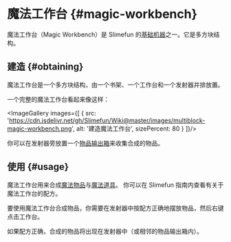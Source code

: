 
# 魔法工作台 {#magic-workbench}

魔法工作台（Magic Workbench）是 Slimefun 的[基础机器](/Basic-Machines)之一。它是多方块结构。

## 建造 {#obtaining}

魔法工作台是一个多方块结构，由一个书架、一个工作台和一个发射器并排放置。

一个完整的魔法工作台看起来像这样：

<ImageGallery images={[
  {
    src: 'https://cdn.jsdelivr.net/gh/Slimefun/Wiki@master/images/multiblock-magic-workbench.png',
    alt: '建造魔法工作台',
    sizePercent: 80
  }
]}/>

你可以在发射器旁放置一个[物品输出箱](/Output-Chest)来收集合成的物品。

## 使用 {#usage}

魔法工作台用来合成[魔法物品](/Magical-Items)与[魔法道具](/Magical-Gadgets)。
你可以在 Slimefun 指南内查看有关于魔法工作台的配方。

要使用魔法工作台合成物品，你需要在发射器中按配方正确地摆放物品，然后右键点击工作台。

如果配方正确，合成的物品将出现在发射器中（或相邻的物品输出箱内）。
